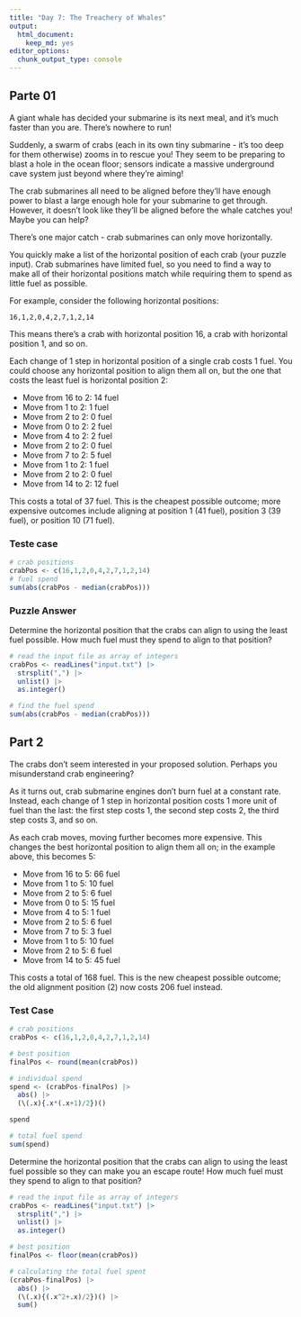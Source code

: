 ```yaml
---
title: "Day 7: The Treachery of Whales"
output:
  html_document:
    keep_md: yes
editor_options: 
  chunk_output_type: console
---
```


## Parte 01

A giant whale has decided your submarine is its next meal, and it's much faster than you are. There's nowhere to run!

Suddenly, a swarm of crabs (each in its own tiny submarine - it's too deep for them otherwise) zooms in to rescue you! They seem to be preparing to blast a hole in the ocean floor; sensors indicate a massive underground cave system just beyond where they're aiming!

The crab submarines all need to be aligned before they'll have enough power to blast a large enough hole for your submarine to get through. However, it doesn't look like they'll be aligned before the whale catches you! Maybe you can help?

There's one major catch - crab submarines can only move horizontally.

You quickly make a list of the horizontal position of each crab (your puzzle input). Crab submarines have limited fuel, so you need to find a way to make all of their horizontal positions match while requiring them to spend as little fuel as possible.

For example, consider the following horizontal positions:

```
16,1,2,0,4,2,7,1,2,14
```

This means there's a crab with horizontal position 16, a crab with horizontal position 1, and so on.

Each change of 1 step in horizontal position of a single crab costs 1 fuel. You could choose any horizontal position to align them all on, but the one that costs the least fuel is horizontal position 2:

* Move from 16 to 2: 14 fuel
* Move from 1 to 2: 1 fuel
* Move from 2 to 2: 0 fuel
* Move from 0 to 2: 2 fuel
* Move from 4 to 2: 2 fuel
* Move from 2 to 2: 0 fuel
* Move from 7 to 2: 5 fuel
* Move from 1 to 2: 1 fuel
* Move from 2 to 2: 0 fuel
* Move from 14 to 2: 12 fuel

This costs a total of 37 fuel. This is the cheapest possible outcome; more expensive outcomes include aligning at position 1 (41 fuel), position 3 (39 fuel), or position 10 (71 fuel).

### Teste case

```r
# crab positions
crabPos <- c(16,1,2,0,4,2,7,1,2,14)
# fuel spend
sum(abs(crabPos - median(crabPos)))
```

### Puzzle Answer

Determine the horizontal position that the crabs can align to using the least fuel possible. How much fuel must they spend to align to that position?

```r
# read the input file as array of integers
crabPos <- readLines("input.txt") |>
  strsplit(",") |>
  unlist() |>
  as.integer()

# find the fuel spend
sum(abs(crabPos - median(crabPos)))
```

## Part 2

The crabs don't seem interested in your proposed solution. Perhaps you misunderstand crab engineering?

As it turns out, crab submarine engines don't burn fuel at a constant rate. Instead, each change of 1 step in horizontal position costs 1 more unit of fuel than the last: the first step costs 1, the second step costs 2, the third step costs 3, and so on.

As each crab moves, moving further becomes more expensive. This changes the best horizontal position to align them all on; in the example above, this becomes 5:

* Move from 16 to 5: 66 fuel
* Move from 1 to 5: 10 fuel
* Move from 2 to 5: 6 fuel
* Move from 0 to 5: 15 fuel
* Move from 4 to 5: 1 fuel
* Move from 2 to 5: 6 fuel
* Move from 7 to 5: 3 fuel
* Move from 1 to 5: 10 fuel
* Move from 2 to 5: 6 fuel
* Move from 14 to 5: 45 fuel

This costs a total of 168 fuel. This is the new cheapest possible outcome; the old alignment position (2) now costs 206 fuel instead.

### Test Case

```r

# crab positions
crabPos <- c(16,1,2,0,4,2,7,1,2,14)

# best position
finalPos <- round(mean(crabPos))

# individual spend
spend <- (crabPos-finalPos) |>
  abs() |>
  (\(.x){.x*(.x+1)/2})()

spend

# total fuel spend
sum(spend)
```

Determine the horizontal position that the crabs can align to using the least fuel possible so they can make you an escape route! How much fuel must they spend to align to that position?

```r

# read the input file as array of integers
crabPos <- readLines("input.txt") |>
  strsplit(",") |>
  unlist() |>
  as.integer()

# best position
finalPos <- floor(mean(crabPos))

# calculating the total fuel spent
(crabPos-finalPos) |>
  abs() |>
  (\(.x){(.x^2+.x)/2})() |>
  sum()

```

